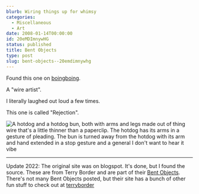 ```yaml
---
blurb: Wiring things up for whimsy
categories:
  - Miscellaneous
  - Art
date: 2008-01-14T00:00:00
id: 20eMDImnywHG
status: published
title: Bent Objects
type: post
slug: bent-objects--20emdimnywhg
---
```


Found this one on [boingboing](https://boingboing.net/). 

A "wire artist". 

I literally laughed out loud a few times. 

This one is called "Rejection".

<img src="http://bp2.blogger.com/_viHEhhBk2WY/Rnc2aS3EEBI/AAAAAAAAAXw/o9b8SiGQ_p4/s400/rejection1_1_1.jpg" alt="A hotdog and a hotdog bun, both with arms and legs made out of thing wire that's a little thinner than a paperclip. The hotdog has its arms in a gesture of pleading. The bun is turned away from the hotdog with its arm and hand extended in a stop gesture and a general I don't want to hear it vibe" />

---

Update 2022: The original site was on blogspot. It's done, but I found the source. These are from Terry Border and are part of their [Bent Objects](https://www.terryborder.com/bentobjectspage1). There's not many Bent Objects posted, but their site has a bunch of other fun stuff to check out at [terryborder](https://www.terryborder.com/)






